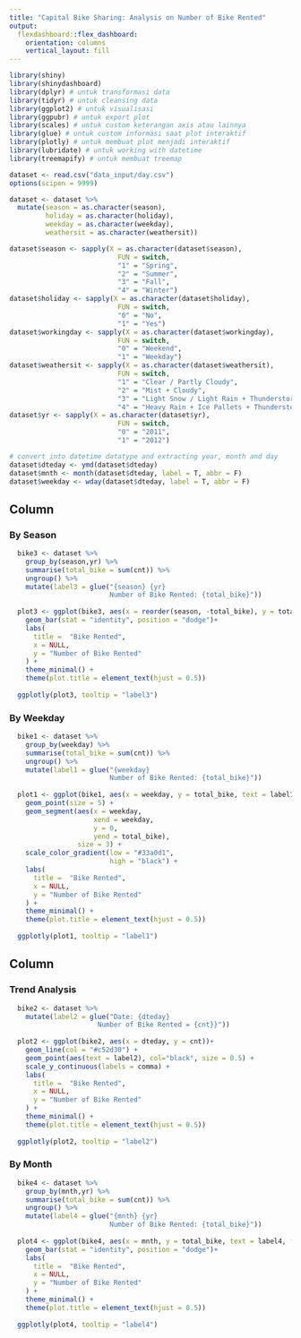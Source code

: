 ```yaml
---
title: "Capital Bike Sharing: Analysis on Number of Bike Rented"
output: 
  flexdashboard::flex_dashboard:
    orientation: columns
    vertical_layout: fill
---
```


```r
library(shiny)
library(shinydashboard)
library(dplyr) # untuk transformasi data
library(tidyr) # untuk cleansing data
library(ggplot2) # untuk visualisasi
library(ggpubr) # untuk export plot
library(scales) # untuk custom keterangan axis atau lainnya
library(glue) # untuk custom informasi saat plot interaktif
library(plotly) # untuk membuat plot menjadi interaktif
library(lubridate) # untuk working with datetime
library(treemapify) # untuk membuat treemap
```

```r
dataset <- read.csv("data_input/day.csv")
options(scipen = 9999)

dataset <- dataset %>% 
  mutate(season = as.character(season),
         holiday = as.character(holiday),
         weekday = as.character(weekday),
         weathersit = as.character(weathersit))

dataset$season <- sapply(X = as.character(dataset$season),
                           FUN = switch, 
                           "1" = "Spring",
                           "2" = "Summer", 
                           "3" = "Fall", 
                           "4" = "Winter")
dataset$holiday <- sapply(X = as.character(dataset$holiday),
                           FUN = switch, 
                           "0" = "No",
                           "1" = "Yes")
dataset$workingday <- sapply(X = as.character(dataset$workingday),
                           FUN = switch, 
                           "0" = "Weekend",
                           "1" = "Weekday")
dataset$weathersit <- sapply(X = as.character(dataset$weathersit),
                           FUN = switch, 
                           "1" = "Clear / Partly Cloudy",
                           "2" = "Mist + Cloudy",
                           "3" = "Light Snow / Light Rain + Thunderstorm",
                           "4" = "Heavy Rain + Ice Pallets + Thunderstorm + Mist / Snow + Mist")
dataset$yr <- sapply(X = as.character(dataset$yr),
                           FUN = switch, 
                           "0" = "2011",
                           "1" = "2012")

# convert into datetime datatype and extracting year, month and day
dataset$dteday <- ymd(dataset$dteday)
dataset$mnth <- month(dataset$dteday, label = T, abbr = F)
dataset$weekday <- wday(dataset$dteday, label = T, abbr = F)
```


Column {data-width=300}
-----------------------------------------------------------------------

### By Season

```r
  bike3 <- dataset %>%
    group_by(season,yr) %>%
    summarise(total_bike = sum(cnt)) %>% 
    ungroup() %>% 
    mutate(label3 = glue("{season} {yr}
                         Number of Bike Rented: {total_bike}"))
  
  plot3 <- ggplot(bike3, aes(x = reorder(season, -total_bike), y = total_bike, text = label3, fill = yr))+
    geom_bar(stat = "identity", position = "dodge")+
    labs(
      title =  "Bike Rented",
      x = NULL,
      y = "Number of Bike Rented"
    ) +
    theme_minimal() +
    theme(plot.title = element_text(hjust = 0.5)) 
  
  ggplotly(plot3, tooltip = "label3")

```
### By Weekday

```r
  bike1 <- dataset %>%
    group_by(weekday) %>%
    summarise(total_bike = sum(cnt)) %>% 
    ungroup() %>% 
    mutate(label1 = glue("{weekday}
                         Number of Bike Rented: {total_bike}"))
  
  plot1 <- ggplot(bike1, aes(x = weekday, y = total_bike, text = label1, color = total_bike))+
    geom_point(size = 5) +
    geom_segment(aes(x = weekday, 
                     xend = weekday,
                     y = 0, 
                     yend = total_bike),
                 size = 3) +
    scale_color_gradient(low = "#33a0d1",
                         high = "black") +
    labs(
      title =  "Bike Rented",
      x = NULL,
      y = "Number of Bike Rented"
    ) +
    theme_minimal() +
    theme(plot.title = element_text(hjust = 0.5)) 
  
  ggplotly(plot1, tooltip = "label1")

```


Column {data-width=400}
-----------------------------------------------------------------------

### Trend Analysis

```r
  bike2 <- dataset %>%
    mutate(label2 = glue("Date: {dteday}
                      Number of Bike Rented = {cnt}}"))
  
  plot2 <- ggplot(bike2, aes(x = dteday, y = cnt))+
    geom_line(col = "#c52d30") +
    geom_point(aes(text = label2), col="black", size = 0.5) +
    scale_y_continuous(labels = comma) +
    labs(
      title =  "Bike Rented",
      x = NULL,
      y = "Number of Bike Rented"
    ) +
    theme_minimal() +
    theme(plot.title = element_text(hjust = 0.5)) 
  
  ggplotly(plot2, tooltip = "label2")
```

### By Month

```r
  bike4 <- dataset %>%
    group_by(mnth,yr) %>%
    summarise(total_bike = sum(cnt)) %>% 
    ungroup() %>% 
    mutate(label4 = glue("{mnth} {yr}
                         Number of Bike Rented: {total_bike}"))
  
  plot4 <- ggplot(bike4, aes(x = mnth, y = total_bike, text = label4, fill = yr))+
    geom_bar(stat = "identity", position = "dodge")+
    labs(
      title =  "Bike Rented",
      x = NULL,
      y = "Number of Bike Rented"
    ) +
    theme_minimal() +
    theme(plot.title = element_text(hjust = 0.5)) 
  
  ggplotly(plot4, tooltip = "label4")
```

